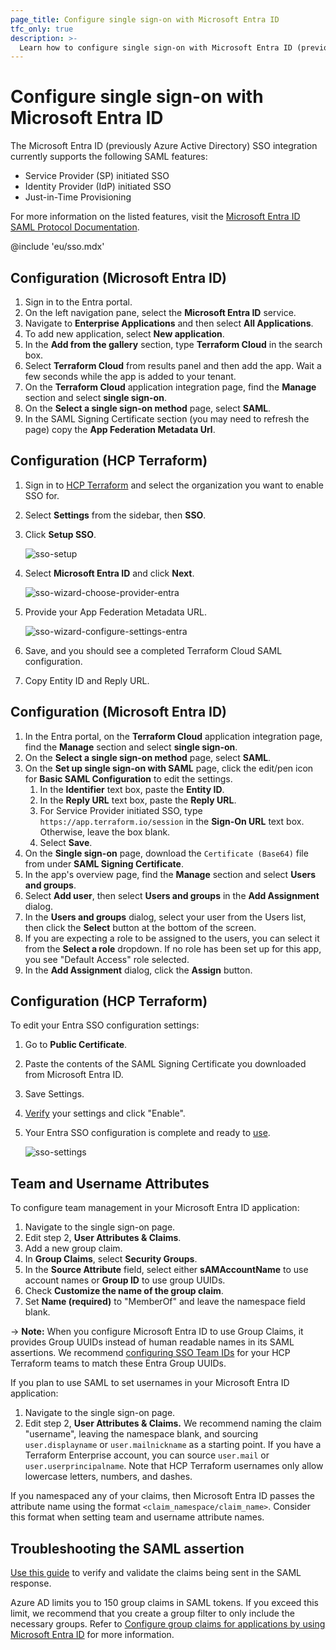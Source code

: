```yaml
---
page_title: Configure single sign-on with Microsoft Entra ID
tfc_only: true
description: >-
  Learn how to configure single sign-on with Microsoft Entra ID (previously Entra active directory).
---
```


# Configure single sign-on with Microsoft Entra ID

The Microsoft Entra ID (previously Azure Active Directory) SSO integration currently supports the following SAML features:

- Service Provider (SP) initiated SSO
- Identity Provider (IdP) initiated SSO
- Just-in-Time Provisioning

For more information on the listed features, visit the [Microsoft Entra ID SAML Protocol Documentation](https://learn.microsoft.com/en-us/entra/identity-platform/single-sign-on-saml-protocol).


<!-- BEGIN: TFC:only name:hcp-eu -->

<Note>

@include 'eu/sso.mdx'

</Note>

<!-- END: TFC:only name:hcp-eu -->

## Configuration (Microsoft Entra ID)

1. Sign in to the Entra portal.
1. On the left navigation pane, select the **Microsoft Entra ID** service.
1. Navigate to **Enterprise Applications** and then select **All Applications**.
1. To add new application, select **New application**.
1. In the **Add from the gallery** section, type **Terraform Cloud** in the search box.
1. Select **Terraform Cloud** from results panel and then add the app. Wait a few seconds while the app is added to your tenant.
1. On the **Terraform Cloud** application integration page, find the **Manage** section and select **single sign-on**.
1. On the **Select a single sign-on method** page, select **SAML**.
1. In the SAML Signing Certificate section (you may need to refresh the page) copy the **App Federation Metadata Url**.

## Configuration (HCP Terraform)

1. Sign in to [HCP Terraform](https://app.terraform.io/) and select the organization you want to enable SSO for.

1. Select **Settings** from the sidebar, then **SSO**.

1. Click **Setup SSO**.

   ![sso-setup](/img/docs/setup.png)

1. Select **Microsoft Entra ID** and click **Next**.

   ![sso-wizard-choose-provider-entra](/img/docs/wizard-choose-provider-entra.png)

1. Provide your App Federation Metadata URL.

   ![sso-wizard-configure-settings-entra](/img/docs/wizard-configure-settings-entra.png)

1. Save, and you should see a completed Terraform Cloud SAML configuration.

1. Copy Entity ID and Reply URL.

## Configuration (Microsoft Entra ID)

1. In the Entra portal, on the **Terraform Cloud** application integration page, find the **Manage** section and select **single sign-on**.
1. On the **Select a single sign-on method** page, select **SAML**.
1. On the **Set up single sign-on with SAML** page, click the edit/pen icon for **Basic SAML Configuration** to edit the settings.
   1. In the **Identifier** text box, paste the **Entity ID**.
   1. In the **Reply URL** text box, paste the **Reply URL**.
   1. For Service Provider initiated SSO, type `https://app.terraform.io/session` in the **Sign-On URL** text box. Otherwise, leave the box blank.
   1. Select **Save**.
1. On the **Single sign-on** page, download the `Certificate (Base64)` file from under **SAML Signing Certificate**.
1. In the app's overview page, find the **Manage** section and select **Users and groups**.
1. Select **Add user**, then select **Users and groups** in the **Add Assignment** dialog.
1. In the **Users and groups** dialog, select your user from the Users list, then click the **Select** button at the bottom of the screen.
1. If you are expecting a role to be assigned to the users, you can select it from the **Select a role** dropdown. If no role has been set up for this app, you see "Default Access" role selected.
1. In the **Add Assignment** dialog, click the **Assign** button.

## Configuration (HCP Terraform)
To edit your Entra SSO configuration settings:

   1. Go to **Public Certificate**.
   1. Paste the contents of the SAML Signing Certificate you downloaded from Microsoft Entra ID.
   1. Save Settings.
1. [Verify](/terraform/cloud-docs/users-teams-organizations/single-sign-on/testing) your settings and click "Enable".

1. Your Entra SSO configuration is complete and ready to [use](/terraform/cloud-docs/users-teams-organizations/single-sign-on#signing-in-with-sso).

   ![sso-settings](/img/docs/settings-entra.png)

## Team and Username Attributes

To configure team management in your Microsoft Entra ID application:

1. Navigate to the single sign-on page.
1. Edit step 2, **User Attributes & Claims**.
1. Add a new group claim.
1. In **Group Claims**, select **Security Groups**.
1. In the **Source Attribute** field, select either **sAMAccountName** to use account names or **Group ID** to use group UUIDs.
1. Check **Customize the name of the group claim**.
1. Set **Name (required)** to "MemberOf" and leave the namespace field blank.

-> **Note:** When you configure Microsoft Entra ID to use Group Claims, it provides Group UUIDs instead of human readable names in its SAML assertions. We recommend [configuring SSO Team IDs](/terraform/cloud-docs/users-teams-organizations/single-sign-on#team-names-and-sso-team-ids) for your HCP Terraform teams to match these Entra Group UUIDs.

If you plan to use SAML to set usernames in your Microsoft Entra ID application:

1. Navigate to the single sign-on page.
1. Edit step 2, **User Attributes & Claims.**
   We recommend naming the claim "username", leaving the namespace blank, and sourcing `user.displayname` or `user.mailnickname` as a starting point. If you have a Terraform Enterprise account, you can source `user.mail` or `user.userprincipalname`. Note that HCP Terraform usernames only allow lowercase letters, numbers, and dashes.

If you namespaced any of your claims, then Microsoft Entra ID passes the attribute name using the format `<claim_namespace/claim_name>`. Consider this format when setting team and username attribute names.

## Troubleshooting the SAML assertion

[Use this guide](https://support.hashicorp.com/hc/en-us/articles/1500005371682-Capturing-a-SAML-Assertion) to verify and validate the claims being sent in the SAML response.

Azure AD limits you to 150 group claims in SAML tokens. If you exceed this limit, we recommend that you create a group filter to only include the necessary groups. Refer to [Configure group claims for applications by using Microsoft Entra ID](https://learn.microsoft.com/en-us/entra/identity/hybrid/connect/how-to-connect-fed-group-claims#group-filtering) for more information.
